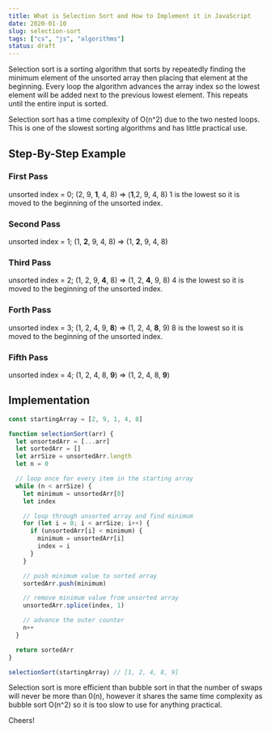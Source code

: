 ```yaml
---
title: What is Selection Sort and How to Implement it in JavaScript
date: 2020-01-10
slug: selection-sort
tags: ["cs", "js", "algorithms"]
status: draft
---
```


Selection sort is a sorting algorithm that sorts by repeatedly finding the minimum element of the unsorted array then placing that element at the beginning. Every loop the algorithm advances the array index so the lowest element will be added next to the previous lowest element. This repeats until the entire input is sorted.

Selection sort has a time complexity of O(n^2) due to the two nested loops. This is one of the slowest sorting algorithms and has little practical use.

## Step-By-Step Example

### First Pass

unsorted index = 0;
(2, 9, **1**, 4, 8) => (**1**,2, 9, 4, 8)
1 is the lowest so it is moved to the beginning of the unsorted index.

### Second Pass

unsorted index = 1;
(1, **2**, 9, 4, 8) => (1, **2**, 9, 4, 8)

### Third Pass

unsorted index = 2;
(1, 2, 9, **4**, 8) => (1, 2, **4**, 9, 8)
4 is the lowest so it is moved to the beginning of the unsorted index.

### Forth Pass

unsorted index = 3;
(1, 2, 4, 9, **8**) => (1, 2, 4, **8**, 9)
8 is the lowest so it is moved to the beginning of the unsorted index.

### Fifth Pass

unsorted index = 4;
(1, 2, 4, 8, **9**) => (1, 2, 4, 8, **9**)

## Implementation

```js
const startingArray = [2, 9, 1, 4, 8]

function selectionSort(arr) {
  let unsortedArr = [...arr]
  let sortedArr = []
  let arrSize = unsortedArr.length
  let n = 0

  // loop once for every item in the starting array
  while (n < arrSize) {
    let minimum = unsortedArr[0]
    let index

    // loop through unsorted array and find minimum
    for (let i = 0; i < arrSize; i++) {
      if (unsortedArr[i] < minimum) {
        minimum = unsortedArr[i]
        index = i
      }
    }

    // push minimum value to sorted array
    sortedArr.push(minimum)

    // remove minimum value from unsorted array
    unsortedArr.splice(index, 1)

    // advance the outer counter
    n++
  }

  return sortedArr
}

selectionSort(startingArray) // [1, 2, 4, 8, 9]
```

Selection sort is more efficient than bubble sort in that the number of swaps will never be more than 0(n), however it shares the same time complexity as bubble sort O(n^2) so it is too slow to use for anything practical.

Cheers!
